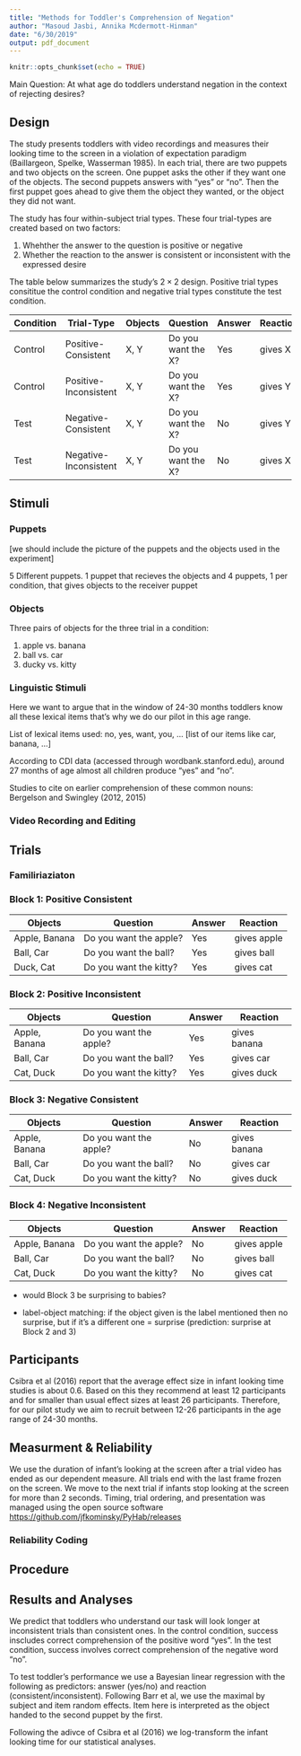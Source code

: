 ```yaml
---
title: "Methods for Toddler's Comprehension of Negation"
author: "Masoud Jasbi, Annika Mcdermott-Hinman"
date: "6/30/2019"
output: pdf_document
---
```


```r
knitr::opts_chunk$set(echo = TRUE)
```

Main Question: At what age do toddlers understand negation in the context of rejecting desires?

## Design

The study presents toddlers with video recordings and measures their looking time to the screen in a violation of expectation paradigm (Baillargeon, Spelke, Wasserman 1985). In each trial, there are two puppets and two objects on the screen. One puppet asks the other if they want one of the objects. The second puppets answers with "yes" or "no". Then the first puppet goes ahead to give them the object they wanted, or the object they did not want.

The study has four within-subject trial types. These four trial-types are created based on two factors:

1. Whehther the answer to the question is positive or negative
2. Whether the reaction to the answer is consistent or inconsistent with the expressed desire 

The table below summarizes the study's $2\times2$ design. Positive trial types consititue the control condition and negative trial types constitute the test condition.

|Condition|Trial-Type|Objects|Question|Answer|Reaction|
|-------|-----|-------|-------|-----|-------|
|Control|Positive-Consistent|X, Y| Do you want the X?| Yes| gives X|
|Control|Positive-Inconsistent|X, Y| Do you want the X?| Yes| gives Y|
|Test|Negative-Consistent|X, Y| Do you want the X?| No| gives Y|
|Test|Negative-Inconsistent|X, Y| Do you want the X?| No| gives X|

## Stimuli

### Puppets

[we should include the picture of the puppets and the objects used in the experiment]

5 Different puppets. 1 puppet that recieves the objects and 4 puppets, 1 per condition, that gives objects to the receiver puppet

### Objects

Three pairs of objects for the three trial in a condition:

1. apple vs. banana
2. ball vs. car
3. ducky vs. kitty

### Linguistic Stimuli

<!--Annika: can you include the analyses of the age of acquisition for all the words we use in the study here? Basically the report you wrote using wordbank.stanford.edu and childes-db.stanford.edu -->

Here we want to argue that in the window of 24-30 months toddlers know all these lexical items that's why we do our pilot in this age range.

List of lexical items used: no, yes, want, you, ... [list of our items like car, banana, ...] 

According to CDI data (accessed through wordbank.stanford.edu), around 27 months of age almost all children produce "yes" and "no". 

Studies to cite on earlier comprehension of these common nouns: Bergelson and Swingley (2012, 2015)

### Video Recording and Editing

## Trials

### Familiriaziaton

### Block 1: Positive Consistent

|Objects|Question|Answer|Reaction|
|-------|-------|-----|-------|
|Apple, Banana| Do you want the apple?| Yes| gives apple|
|Ball, Car| Do you want the ball?| Yes| gives ball|
|Duck, Cat| Do you want the kitty?| Yes| gives cat|

### Block 2: Positive Inconsistent

|Objects|Question|Answer|Reaction|
|-------|-------|-----|-------|
|Apple, Banana| Do you want the apple?| Yes| gives banana|
|Ball, Car| Do you want the ball?| Yes| gives car|
|Cat, Duck| Do you want the kitty?| Yes| gives duck|

### Block 3: Negative Consistent

|Objects|Question|Answer|Reaction|
|-------|-------|-----|-------|
|Apple, Banana| Do you want the apple?| No| gives banana|
|Ball, Car| Do you want the ball?| No| gives car|
|Cat, Duck| Do you want the kitty?| No| gives duck|

### Block 4: Negative Inconsistent

|Objects|Question|Answer|Reaction|
|-------|-------|-----|-------|
|Apple, Banana| Do you want the apple?| No| gives apple|
|Ball, Car| Do you want the ball?| No| gives ball|
|Cat, Duck| Do you want the kitty?| No| gives cat|

* would Block 3 be surprising to babies?

* label-object matching: if the object given is the label mentioned then no surprise, but if it's a different one = surprise (prediction: surprise at Block 2 and 3)

## Participants

Csibra et al (2016) report that the average effect size in infant looking time studies is about 0.6. Based on this they recommend at least 12 participants and for smaller than usual effect sizes at least 26 participants. Therefore, for our pilot study we aim to recruit between 12-26 participants in the age range of 24-30 months.

## Measurment & Reliability

We use the duration of infant's looking at the screen after a trial video has ended as our dependent measure. All trials end with the last frame frozen on the screen. We move to the next trial if infants stop looking at the screen for more than 2 seconds. Timing, trial ordering, and presentation was managed using the open source software [https://github.com/jfkominsky/PyHab/releases](PyHab developed by Jonathan Kominsky)

### Reliability Coding

## Procedure

## Results and Analyses

We predict that toddlers who understand our task will look longer at inconsistent trials than consistent ones. In the control condition, success inscludes correct comprehension of the positive word "yes". In the test condition, success involves correct comprehension of the negative word "no".

To test toddler's performance we use a Bayesian linear regression with the following as predictors: answer (yes/no) and reaction (consistent/inconsistent). Following Barr et al, we use the maximal by subject and item random effects. Item here is interpreted as the object handed to the second puppet by the first.

Following the adivce of Csibra et al (2016) we log-transform the infant looking time for our statistical analyses.

<!-- Potential places to submit this as a registered report: Developmental Science, Cognition, Child Language,  Language Learning-->
